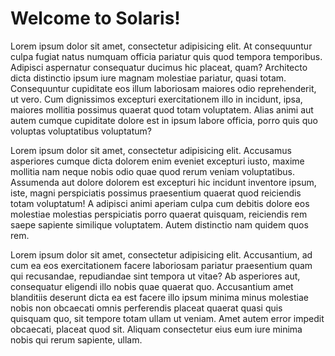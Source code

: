 # Welcome to Solaris!

Lorem ipsum dolor sit amet, consectetur adipisicing elit. At consequuntur culpa fugiat natus numquam officia pariatur quis quod tempora temporibus. Adipisci aspernatur consequatur ducimus hic placeat, quam? Architecto dicta distinctio ipsum iure magnam molestiae pariatur, quasi totam. Consequuntur cupiditate eos illum laboriosam maiores odio reprehenderit, ut vero. Cum dignissimos excepturi exercitationem illo in incidunt, ipsa, maiores mollitia possimus quaerat quod totam voluptatem. Alias animi aut autem cumque cupiditate dolore est in ipsum labore officia, porro quis quo voluptas voluptatibus voluptatum?

Lorem ipsum dolor sit amet, consectetur adipisicing elit. Accusamus asperiores cumque dicta dolorem enim eveniet excepturi iusto, maxime mollitia nam neque nobis odio quae quod rerum veniam voluptatibus. Assumenda aut dolore dolorem est excepturi hic incidunt inventore ipsum, iste, magni perspiciatis possimus praesentium quaerat quod reiciendis totam voluptatum! A adipisci animi aperiam culpa cum debitis dolore eos molestiae molestias perspiciatis porro quaerat quisquam, reiciendis rem saepe sapiente similique voluptatem. Autem distinctio nam quidem quos rem.

Lorem ipsum dolor sit amet, consectetur adipisicing elit. Accusantium, ad cum ea eos exercitationem facere laboriosam pariatur praesentium quam qui recusandae, repudiandae sint tempora ut vitae? Ab asperiores aut, consequatur eligendi illo nobis quae quaerat quo. Accusantium amet blanditiis deserunt dicta ea est facere illo ipsum minima minus molestiae nobis non obcaecati omnis perferendis placeat quaerat quasi quis quisquam quo, sit tempore totam ullam ut veniam. Amet autem error impedit obcaecati, placeat quod sit. Aliquam consectetur eius eum iure minima nobis qui rerum sapiente, ullam.